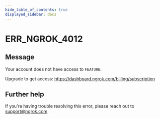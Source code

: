 ```yaml
---
hide_table_of_contents: true
displayed_sidebar: docs
---
```



# ERR_NGROK_4012

## Message

Your account does not have access to `FEATURE`.

Upgrade to get access: https://dashboard.ngrok.com/billing/subscription

<ErrorDetails error="err_ngrok_4012" />

## Further help

If you're having trouble resolving this error, please reach out to [support@ngrok.com](mailto:support@ngrok.com?subject=Help%20with%20ERR_NGROK_4012).
